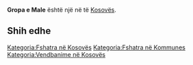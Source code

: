 {{Fshat në 
 | Emri                = Gropa e Male
 | EmriAlt                = 
 | NAME_SHORT_FORM=      
 | NAME_GENERIC=      
 | NAME_SORT_NAME_RO=      GROPAEMALE
 | FULL_NAME_RO = Gropa e Male
 | FULL_NAME_ND_RO=Gropa e Male
 | SORT_NAME_RG=MALE GROPAE
 | FULL_NAME_RG=Male, Gropa e
 | FULL_NAME_ND_RG=Male, Gropa e
 | SRP_NAME_SHORT_FORM=      
 | SRP_NAME_GENERIC=      
 | SRP_NAME_SORT_NAME_RO=      
 | SRP_FULL_NAME_RO = 
 | SRP_FULL_NAME_ND_RO=
 | SRP_SORT_NAME_RG=
 | SRP_FULL_NAME_RG=
 | SRP_FULL_NAME_ND_RG=
 | Emri (Rasa dhanore) = 
 | Figura              = 
 | Shteti              = Kosovo
 | Komuna              = 
 | Kodi postar         = 
 | Sipërfaqja          = 

 | Popullsia           = 

 | Regj. i popullsisë  = 
 | Dend. e popullsisë  = 
 | Faqja zyrtare       = 
 <!--- Koordinatat ----> 
 | Gjerësia            = 42.762778
 | Gjatësia            = 20.058333
 | Lartësia            = 
}}
'''Gropa e Male''' është një [[]] në [[]] të [[Kosovës]].

<!-- == Gjeografia == -->
<!-- == Historia == -->
<!-- == Demografia == -->
== Shih edhe ==
{{Komuna }}
{{Kosovo-Administrata-Cung}}

[[Kategoria:Fshatra në Kosovës]]
[[Kategoria:Fshatra në Kommunes ]]
[[Kategoria:Vendbanime në Kosovës]]
